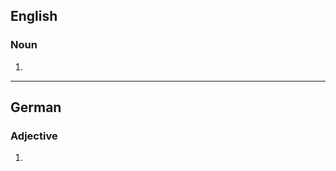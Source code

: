 ==English==

===Noun===
{{head|en|noun plural form}}

# {{plural of|submissive|lang=en}}

----
==German==

===Adjective===
{{head|de|adjective form}}

# {{inflected form of|submissiv|lang=de}}
{{rfc-auto}}